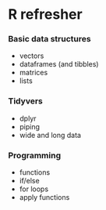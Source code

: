 # R refresher

### Basic data structures

- vectors
- dataframes (and tibbles)
- matrices
- lists

### Tidyvers

- dplyr
- piping
- wide and long data

### Programming

- functions
- if/else
- for loops
- apply functions

